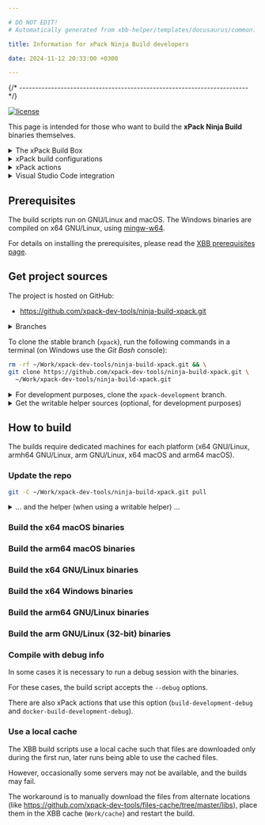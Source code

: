 ```yaml
---

# DO NOT EDIT!
# Automatically generated from xbb-helper/templates/docusaurus/common.

title: Information for xPack Ninja Build developers

date: 2024-11-12 20:33:00 +0300

---
```





{/* ------------------------------------------------------------------------ */}

[![license](https://img.shields.io/github/license/xpack-dev-tools/ninja-build-xpack)](https://github.com/xpack-dev-tools/ninja-build-xpack/blob/xpack/LICENSE)

This page is intended for those who want to build the
**xPack Ninja Build**
binaries themselves.

<details>
<summary>The xPack Build Box</summary>

The build scripts in this project use the **xPack Build Box** (**XBB**)
tools, which require the usual native development tools
(packed as a Docker image for GNU/Linux builds), complemented with
several binary xPacks, installed with `xpm` as development dependencies.

For those interested in understanding how things work, a good starting point
would be to read the [XBB](https://xpack.github.io/xbb/) page.

:::caution

The XBB tools are intended for building standalone relocatable distributions,
thus are quite complex and perform several post-processing steps to
adjust RPATH and validate the resulting binaries.

For the traditional `configure && make install` builds specific to Linux,
these scripts are probably too complicated and therefore are not recommended
for inexperienced users.

:::

</details>

<details>
<summary>xPack build configurations</summary>

The xPack framework supports projects with **multiple build configurations**.

Build configurations are sets of **properties**, **actions** and **dependencies**
that apply to a specific build. Build configurations can inherit from
other build configurations.

For simple projects, the typical use case is with two configurations,
**Debug** and **Release**.

For building the xPack binary tools, there is one configuration
for each platform:

- `darwin-x64`
- `darwin-arm64`
- `linux-x64`
- `win32-x64`
- `linux-arm64`
- `linux-arm`

:::note

In case you wonder where these names come
from, they are exactly the Node.js `process.platform` and `process.arch`
for each platform.

:::

The build configurations are defined in the `package.json` file, in the
`xpack` section.


```json
{
  "...":"...",
  "xpack": {
    "buildConfigurations": {
       "...": {
       },
      "win32-x64": {
        "inherit": [
          "common-dependencies",
          "common-actions",
          "common-docker"
        ],
        "devDependencies": {
          "@xpack-dev-tools/gcc": "13.2.0-2.1",
          "@xpack-dev-tools/mingw-w64-gcc": "13.2.0-1.1",
          "@xpack-dev-tools/wine": "8.0.2-1.1"
        },
        "properties": {
          "dockerImage": "ilegeul/ubuntu:amd64-18.04-xbb-v5.2.2"
        },
        "actions": {
          "build": "{{ properties.commandBashBuild }} --windows",
          "build-development": "{{ properties.commandBashBuild }} --windows --development",
          "build-development-debug": "{{ properties.commandBashBuild }} --windows --development --debug",
          "build-development-tests-only": "{{ properties.commandBashBuild }} --windows --development --tests-only"
        }
      }
    }
  }
}
```


To ask **xpm** to perform a specific action on a given build configuration,
use the `--config <name>` option.

For example:

```sh
xpm install --config darwin-x64
xpm run build --config darwin-x64
```

</details>

<details>
<summary>xPack actions</summary>

The xPack actions are extensions of npm scripts, i.e. named sequences
of commands that are invoked via `xpm run <name>` to perform specific
operations.
together in a sub-shell .

The commands are invoked in a sub-shell with an adjusted PATH,
having the `xpacks/.bin`
folder prepended. This ensures the locally installed tools are
prefered to the system tools.

Actions can be defined for the entire project or for a specific build
configuration.

The actions are defined in the `package.json` file, in the
`xpack` section, at the top or inside build configurations.

:::tip

For those who, for various reasons, can not use **xpm**, it is
perfectly possible to manually adjust the PATH and to invoke the
sequence of commands in order, just that it is more tedious,
since multiple substitutions must be performed to compose the
commands.

:::

</details>

<details>
<summary>Visual Studio Code integration</summary>

xPack actions and build configurations are supported in Visual Studio via the
[xPack C/C++ Managed Build Tools](https://marketplace.visualstudio.com/items?itemName=ilg-vscode.xpack) extension.

With this extension installed, xPack actions can be very conveniently
invoked via a single mouse click, for example:

![xPack actions](https://github.com/xpack/vscode-xpack-extension-ts/raw/master/assets/docs-images/xpack-actions.png)

</details>

## Prerequisites

The build scripts run on GNU/Linux and macOS. The Windows binaries are
compiled on x64 GNU/Linux, using [mingw-w64](https://mingw-w64.org).

For details on installing the prerequisites, please read the
[XBB prerequisites page](https://xpack.github.io/xbb/prerequisites/).

## Get project sources

The project is hosted on GitHub:

- https://github.com/xpack-dev-tools/ninja-build-xpack.git

<details>
<summary>Branches</summary>

Apart from the unused `master` branch, there are two active branches:

- `xpack`, with the latest stable version (default)
- <code>xpack-development</code>, with the current development version

All development is done in the <code>xpack-development</code> branch, and contributions via
Pull Requests should be directed to this branch.

When new releases are published, the <code>xpack-development</code> branch is merged
into `xpack`.

</details>

To clone the stable branch (`xpack`), run the following commands in a
terminal (on Windows use the _Git Bash_ console):

```sh
rm -rf ~/Work/xpack-dev-tools/ninja-build-xpack.git && \
git clone https://github.com/xpack-dev-tools/ninja-build-xpack.git \
  ~/Work/xpack-dev-tools/ninja-build-xpack.git
```

<details>
<summary>For development purposes, clone the <code>xpack-development</code> branch.</summary>

```sh
rm -rf ~/Work/xpack-dev-tools/ninja-build-xpack.git && \
mkdir -p ~/Work/xpack-dev-tools && \
git clone \
  --branch xpack-development \
  https://github.com/xpack-dev-tools/ninja-build-xpack.git \
  ~/Work/xpack-dev-tools/ninja-build-xpack.git
```

</details>

<details>
<summary>Get the writable helper sources (optional, for development purposes)</summary>

The project has a dependency to a common **helper**, that is
normally installed as a read-only dependency; **for development
purposes**, to be able to make changes to the scripts located inside the helper,
clone the <code>xpack-development</code> branch and link it to
the central xPacks store:

```sh
rm -rf ~/Work/xpack-dev-tools/xbb-helper-xpack.git && \
mkdir -p ~/Work/xpack-dev-tools && \
git clone \
  --branch xpack-development \
  https://github.com/xpack-dev-tools/xbb-helper-xpack.git \
  ~/Work/xpack-dev-tools/xbb-helper-xpack.git && \
xpm link -C ~/Work/xpack-dev-tools/xbb-helper-xpack.git
```

For more details the how a writable helper can be used via
`xpm link`, please see the
[XBB](https://xpack.github.io/xbb/#writable-helper-scripts) documentation.

</details>

<OtherRepositories/>

## How to build

The builds require dedicated machines for each platform
(x64 GNU/Linux, armh64 GNU/Linux, arm GNU/Linux,
x64 macOS and arm64 macOS).

### Update the repo

```sh
git -C ~/Work/xpack-dev-tools/ninja-build-xpack.git pull
```

<details>
<summary>... and the helper (when using a writable helper) ...</summary>

```sh
git -C ~/Work/xpack-dev-tools/xbb-helper-xpack.git pull
```

</details>

### Build the x64 macOS binaries

<PlatformNativeSection platform="darwin-x64"/>

### Build the arm64 macOS binaries

<PlatformNativeSection platform="darwin-arm64"/>

### Build the x64 GNU/Linux binaries

<PlatformDockerSection platform="linux-x64"/>

### Build the x64 Windows binaries

<PlatformDockerSection platform="win32-x64"/>

### Build the arm64 GNU/Linux binaries

<PlatformDockerSection platform="linux-arm64"/>

### Build the arm GNU/Linux (32-bit) binaries

<PlatformDockerSection platform="linux-arm"/>

### Compile with debug info

In some cases it is necessary to run a debug session with the binaries.

For these cases, the build script accepts the `--debug` options.

There are also xPack actions that use this option (`build-development-debug`
and `docker-build-development-debug`).

### Use a local cache

The XBB build scripts use a local cache such that files are downloaded only
during the first run, later runs being able to use the cached files.

However, occasionally some servers may not be available, and the builds
may fail.

The workaround is to manually download the files from alternate
locations (like
https://github.com/xpack-dev-tools/files-cache/tree/master/libs),
place them in the XBB cache (`Work/cache`) and restart the build.

<ManualTests/>
